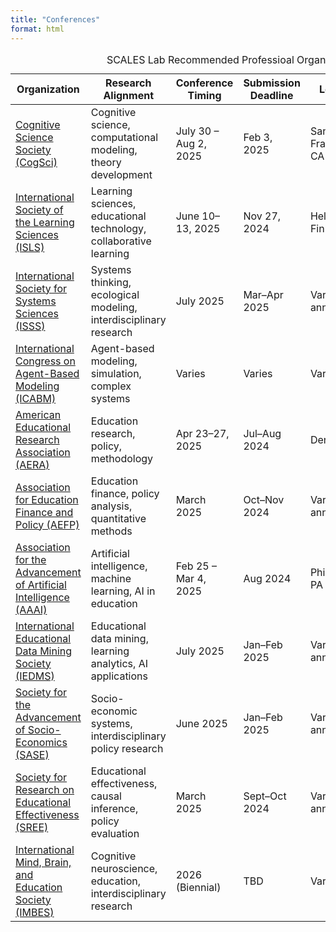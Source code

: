 ```yaml
---
title: "Conferences"
format: html
---
```


| Organization | Research Alignment | Conference Timing | Submission Deadline | Location | Annual Dues | Primary Journal | Impact Factor |
|--------------|--------------------|-------------------|---------------------|----------|-------------|-----------------|---------------|
| [Cognitive Science Society (CogSci)](https://cognitivesciencesociety.org) | Cognitive science, computational modeling, theory development | July 30 – Aug 2, 2025 | Feb 3, 2025 | San Francisco, CA | Regular: $105; Student: $55 | [Cognitive Science](https://onlinelibrary.wiley.com/journal/15516709) | 2.3 |
| [International Society of the Learning Sciences (ISLS)](https://www.isls.org) | Learning sciences, educational technology, collaborative learning | June 10–13, 2025 | Nov 27, 2024 | Helsinki, Finland | Regular: $100; Student: $50 | [Journal of the Learning Sciences](https://www.tandfonline.com/journals/hlns20) | 4.0 |
| [International Society for Systems Sciences (ISSS)](https://www.isss.org) | Systems thinking, ecological modeling, interdisciplinary research | July 2025 | Mar–Apr 2025 | Varies annually | Regular: $150; Student: $50 | [Systems Research and Behavioral Science](https://onlinelibrary.wiley.com/journal/10991743) | 1.6 |
| [International Congress on Agent-Based Modeling (ICABM)](https://www.icabm.org) | Agent-based modeling, simulation, complex systems | Varies | Varies | Varies | Regular: $100; Student: $50 | [Journal of Artificial Societies and Social Simulation](https://jasss.soc.surrey.ac.uk) | 2.0 |
| [American Educational Research Association (AERA)](https://www.aera.net) | Education research, policy, methodology | Apr 23–27, 2025 | Jul–Aug 2024 | Denver, CO | Regular: $250; Student: $75 | [Educational Researcher](https://journals.sagepub.com/home/edr) | 5.0 |
| [Association for Education Finance and Policy (AEFP)](https://aefpweb.org) | Education finance, policy analysis, quantitative methods | March 2025 | Oct–Nov 2024 | Varies annually | Regular: $150; Student: $50 | [Education Finance and Policy](https://direct.mit.edu/edfp) | 2.1 |
| [Association for the Advancement of Artificial Intelligence (AAAI)](https://aaai.org) | Artificial intelligence, machine learning, AI in education | Feb 25 – Mar 4, 2025 | Aug 2024 | Philadelphia, PA | Regular: $125; Student: $50 | [AI Magazine](https://www.aaai.org/Magazine/magazine.php) | 1.7 |
| [International Educational Data Mining Society (IEDMS)](https://educationaldatamining.org) | Educational data mining, learning analytics, AI applications | July 2025 | Jan–Feb 2025 | Varies annually | Regular: $100; Student: $50 | [Journal of Educational Data Mining](https://jedm.educationaldatamining.org) | 1.5 |
| [Society for the Advancement of Socio-Economics (SASE)](https://sase.org) | Socio-economic systems, interdisciplinary policy research | June 2025 | Jan–Feb 2025 | Varies annually | Regular: $150; Student: $50 | [Socio-Economic Review](https://academic.oup.com/ser) | 3.2 |
| [Society for Research on Educational Effectiveness (SREE)](https://www.sree.org) | Educational effectiveness, causal inference, policy evaluation | March 2025 | Sept–Oct 2024 | Varies annually | Regular: $200; Student: $75 | [Journal of Research on Educational Effectiveness](https://www.tandfonline.com/journals/uree20) | 2.9 |
| [International Mind, Brain, and Education Society (IMBES)](https://imbes.org) | Cognitive neuroscience, education, interdisciplinary research | 2026 (Biennial) | TBD | Varies | Regular: $100; Student: $50 | [Mind, Brain, and Education](https://onlinelibrary.wiley.com/journal/1751228x) | 2.5 |
: SCALES Lab Recommended Professioal Organizations and Conferences